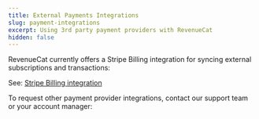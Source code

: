 ```yaml
---
title: External Payments Integrations
slug: payment-integrations
excerpt: Using 3rd party payment providers with RevenueCat
hidden: false
---
```



RevenueCat currently offers a Stripe Billing integration for syncing external subscriptions and transactions:

See: [Stripe Billing integration](/web/integrations/stripe)

To request other payment provider integrations, contact our support team or your account manager:

<ExternalButton
  href="https://app.revenuecat.com/settings/support"
  title="Open a Support Ticket"
/>
